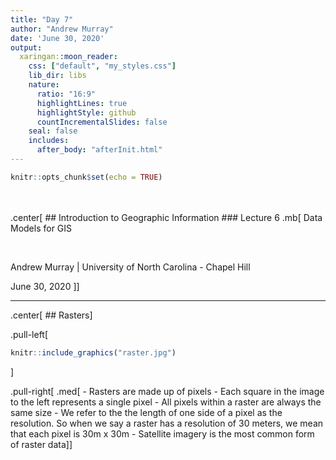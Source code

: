 ```yaml
---
title: "Day 7"
author: "Andrew Murray"
date: 'June 30, 2020'
output:
  xaringan::moon_reader:
    css: ["default", "my_styles.css"]
    lib_dir: libs
    nature:
      ratio: "16:9"
      highlightLines: true
      highlightStyle: github
      countIncrementalSlides: false
    seal: false
    includes:
      after_body: "afterInit.html"
---
```


```r
knitr::opts_chunk$set(echo = TRUE)
```

<br><br>
.center[
## Introduction to Geographic Information
### Lecture 6
.mb[
Data Models for GIS<br>


<br>

Andrew Murray | University of North Carolina - Chapel Hill

June 30, 2020
]]

---

.center[
## Rasters
]

.pull-left[
```r
knitr::include_graphics("raster.jpg")
```
]

.pull-right[
.med[
- Rasters are made up of pixels
- Each square in the image to the left represents a single pixel
- All pixels within a raster are always the same size
- We refer to the the length of one side of a pixel as the resolution. So when we say a raster has a resolution of 30 meters, we mean that each pixel is 30m x 30m
- Satellite imagery is the most common form of raster data
]
]